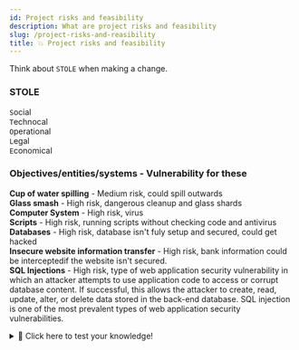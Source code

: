 ```yaml
---
id: Project risks and feasibility
description: What are project risks and feasibility
slug: /project-risks-and-reasibility
title: 💥 Project risks and feasibility
---
```


Think about `STOLE` when making a change. 

### STOLE
`S`ocial <br />
`T`echnocal  <br />
`O`perational  <br />
`L`egal <br />
`E`conomical

### Objectives/entities/systems - Vulnerability for these

**Cup of water spilling** - Medium risk, could spill outwards  <br />
**Glass smash** - High risk, dangerous cleanup and glass shards <br />
**Computer System** - High risk, virus <br />
**Scripts** - High risk, running scripts without checking code and antivirus <br />
**Databases** - High risk, database isn't fuly setup and secured, could get hacked <br />
**Insecure website information transfer** - High risk, bank information could be interceptedif the website isn't secured. <br />
**SQL Injections** - High risk, type of web application security vulnerability in which an attacker attempts to use application code to access or corrupt database content. If successful, this allows the attacker to create, read, update, alter, or delete data stored in the back-end database. SQL injection is one of the most prevalent types of web application security vulnerabilities. <br />

<details>
  <summary>🧠 Click here to test your knowledge! </summary>

<iframe src="https://quizlet.com/679351269/match/embed?i=3loczc&x=1jj1" height="500" width="100%"></iframe>

</details>